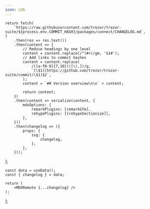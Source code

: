 ```yaml
---
icon: LOG
---
```



    return fetch(
        `https://raw.githubusercontent.com/trezor/trezor-suite/${process.env.COMMIT_HASH}/packages/connect/CHANGELOG.md`,
    )
        .then(res => res.text())
        .then(content => {
            // Reduce headings by one level
            content = content.replace(/^(#+)/gm, '$1#');
            // Add links to commit hashes
            content = content.replace(
                /([a-f0-9]{7,10})([\),])/g,
                `[\$1](https://github.com/trezor/trezor-suite/commit/\$1)$2`,
            );
            content = `## Version overview\n\n` + content;

            return content;
        })
        .then(content => serialize(content, {
            mdxOptions: {
                remarkPlugins: [remarkGfm],
                rehypePlugins: [[rehypeSectionize]],
            },
        }))
        .then(changelog => ({
            props: {
                ssg: {
                    changelog,
                },
            },
        }));

};

    const data = useData();
    const { changelog } = data;

    return (
        <MDXRemote {...changelog} />
    );

};

<Changelog />
